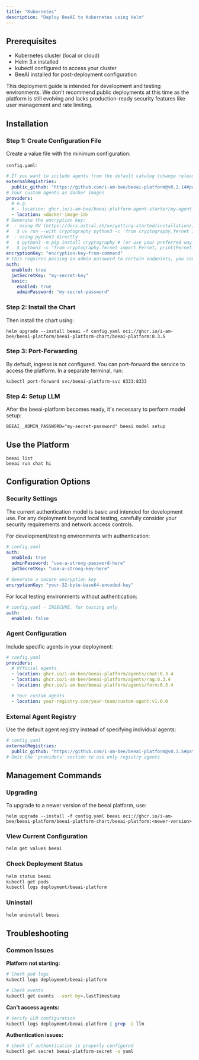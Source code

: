 ```yaml
---
title: "Kubernetes"
description: "Deploy BeeAI to Kubernetes using Helm"
---
```


## Prerequisites

- Kubernetes cluster (local or cloud)
- Helm 3.x installed
- kubectl configured to access your cluster
- BeeAI installed for post-deployment configuration

<Warning>
  This deployment guide is intended for development and testing environments. We
  don't recommend public deployments at this time as the platform is still
  evolving and lacks production-ready security features like user management and
  rate limiting.
</Warning>

## Installation

### Step 1: Create Configuration File

Create a value file with the minimum configuration:

`config.yaml`:

```yaml
# If you want to include agents from the default catalog (change release/tag accordingly):
externalRegistries:
  public_github: "https://github.com/i-am-bee/beeai-platform@v0.2.14#path=agent-registry.yaml"
# Your custom agents as docker images
providers:
  # e.g.
  # - location: ghcr.io/i-am-bee/beeai-platform-agent-starter/my-agent:latest
  - location: <docker-image-id>
# Generate the encryption key:
#  - using UV (https://docs.astral.sh/uv/getting-started/installation/)
#   $ uv run --with cryptography python3 -c 'from cryptography.fernet import Fernet; print(Fernet.generate_key().decode())'
#  - using python3 directly
#   $ python3 -m pip install cryptography # (or use your preferred way to install the cryptography package)
#   $ python3 -c 'from cryptography.fernet import Fernet; print(Fernet.generate_key().decode())'
encryptionKey: "encryption-key-from-command"
# this requires passing an admin password to certain endpoints, you can disable auth for insecure deployments
auth:
  enabled: true
  jwtSecretKey: "my-secret-key"
  basic:
    enabled: true
    adminPassword: "my-secret-password"
```

### Step 2: Install the Chart

Then install the chart using:

```shell
helm upgrade --install beeai -f config.yaml oci://ghcr.io/i-am-bee/beeai-platform/beeai-platform-chart/beeai-platform:0.3.5
```

### Step 3: Port-Forwarding

By default, ingress is not configured. You can port-forward the service to access the platform. In a separate terminal, run:

```shell
kubectl port-forward svc/beeai-platform-svc 8333:8333
```

### Step 4: Setup LLM

After the beeai-platform becomes ready, it's necessary to perform model setup:

```shell
BEEAI__ADMIN_PASSWORD="my-secret-password" beeai model setup
```

## Use the Platform

```shell
beeai list
beeai run chat hi
```

## Configuration Options

### Security Settings

<Warning>
  The current authentication model is basic and intended for development use.
  For any deployment beyond local testing, carefully consider your security
  requirements and network access controls.
</Warning>

For development/testing environments with authentication:

```yaml
# config.yaml
auth:
  enabled: true
  adminPassword: "use-a-strong-password-here"
  jwtSecretKey: "use-a-strong-key-here"

# Generate a secure encryption key
encryptionKey: "your-32-byte-base64-encoded-key"
```

For local testing environments without authentication:

```yaml
# config.yaml - INSECURE, for testing only
auth:
  enabled: false
```

### Agent Configuration

Include specific agents in your deployment:

```yaml
# config.yaml
providers:
  # Official agents
  - location: ghcr.io/i-am-bee/beeai-platform/agents/chat:0.3.4
  - location: ghcr.io/i-am-bee/beeai-platform/agents/rag:0.3.4
  - location: ghcr.io/i-am-bee/beeai-platform/agents/form:0.3.4

  # Your custom agents
  - location: your-registry.com/your-team/custom-agent:v1.0.0
```

### External Agent Registry

Use the default agent registry instead of specifying individual agents:

```yaml
# config.yaml
externalRegistries:
  public_github: "https://github.com/i-am-bee/beeai-platform@v0.3.5#path=agent-registry.yaml"
# Omit the 'providers' section to use only registry agents
```

## Management Commands

### Upgrading

To upgrade to a newer version of the beeai platform, use:

```shell
helm upgrade --install -f config.yaml beeai oci://ghcr.io/i-am-bee/beeai-platform/beeai-platform-chart/beeai-platform:<newer-version>
```

### View Current Configuration

```bash
helm get values beeai
```

### Check Deployment Status

```bash
helm status beeai
kubectl get pods
kubectl logs deployment/beeai-platform
```

### Uninstall

```bash
helm uninstall beeai
```

## Troubleshooting

### Common Issues

**Platform not starting:**

```bash
# Check pod logs
kubectl logs deployment/beeai-platform

# Check events
kubectl get events --sort-by=.lastTimestamp
```

**Can't access agents:**

```bash
# Verify LLM configuration
kubectl logs deployment/beeai-platform | grep -i llm
```

**Authentication issues:**

```bash
# Check if authentication is properly configured
kubectl get secret beeai-platform-secret -o yaml
```
